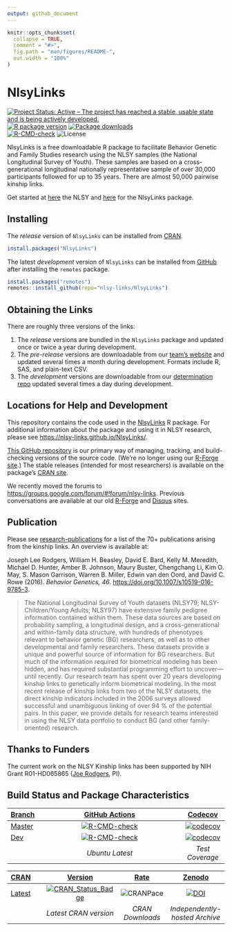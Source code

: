 ```yaml
---
output: github_document
---
```


<!-- README.md is generated from README.Rmd. Please edit that file -->

```r
knitr::opts_chunk$set(
  collapse = TRUE,
  comment = "#>",
  fig.path = "man/figures/README-",
  out.width = "100%"
)
```



# NlsyLinks

<!-- badges: start -->
[![Project Status: Active – The project has reached a stable, usable state and is being actively developed.](https://www.repostatus.org/badges/latest/active.svg)](https://www.repostatus.org/#active)
[![R package version](https://www.r-pkg.org/badges/version/NlsyLinks)](https://cran.r-project.org/package=NlsyLinks)
[![Package downloads](https://cranlogs.r-pkg.org/badges/grand-total/NlsyLinks)](https://cran.r-project.org/package=NlsyLinks)</br>
[![R-CMD-check](https://github.com/nlsy-links/NlsyLinks/workflows/R-CMD-check/badge.svg?branch=master)](https://github.com/nlsy-links/NlsyLinks/actions) 
![License](https://img.shields.io/badge/License-GPL_v3-blue.svg)
<!-- badges: end -->

NlsyLinks is a free downloadable R package to facilitate Behavior Genetic and Family Studies research using the NLSY samples (the National Longitudinal Survey of Youth).  These samples are based on a cross-generational longitudinal nationally representative sample of over 30,000 participants followed for up to 35 years.  There are almost 50,000 pairwise kinship links.

Get started at [here](https://www.nlsinfo.org/) the NLSY and [here](https://nlsy-links.github.io/NlsyLinks//) for the NlsyLinks package.

Installing
--------------------------

The *release* version of `NlsyLinks` can be installed from [CRAN](https://cran.r-project.org/package=NlsyLinks).

```r
install.packages("NlsyLinks")
```

The latest *development* version of `NlsyLinks` can be installed from [GitHub](https://github.com/nlsy-links/NlsyLinks/) after installing the `remotes` package.

```r
install.packages("remotes")
remotes::install_github(repo="nlsy-links/NlsyLinks")
```

Obtaining the Links
--------------------------

There are roughly three versions of the links:

1. The *release* versions are bundled in the `NlsyLinks` package and updated once or twice a year during development.
1. The *pre-release* versions are downloadable from our [team's website](https://nlsy-links.github.io/NlsyLinks//) and updated several times a month during development.  Formats include R, SAS, and plain-text CSV.
1. The *development* versions are downloadable from our [determination repo](https://github.com/nlsy-links/nlsy-links-determination-2017) updated several times a day during development.

Locations for Help and Development
--------------------------

This repository contains the code used in the [NlsyLinks](https://cran.r-project.org/package=NlsyLinks) R package.  For additional information about the package and using it in NLSY research, please see <https://nlsy-links.github.io/NlsyLinks/>.

[This GitHub repository](https://github.com/nlsy-links/nlsy-links-determination-2017) is our primary way of managing, tracking, and build-checking versions of the source code.  (We're no longer using our [R-Forge site](https://r-forge.r-project.org/projects/nlsylinks/).)  The stable releases (intended for most researchers) is available on the package's [CRAN site](https://cran.r-project.org/package=NlsyLinks).

We recently moved the forums to <https://groups.google.com/forum/#!forum/nlsy-links>.  Previous conversations are available at our old [R-Forge](https://r-forge.r-project.org/forum/?group_id=1330) and [Disqus](https://disqus.com/home/forum/nlsylinks/) sites.

Publication
--------------------------

Please see [research-publications](https://nlsy-links.github.io/NlsyLinks/articles/publications.html) for a list of the 70+ publications arising from the kinship links.  An overview is available at:

Joseph Lee Rodgers, William H. Beasley, David E. Bard, Kelly M. Meredith, Michael D. Hunter, Amber B. Johnson, Maury Buster, Chengchang Li, Kim O. May, S. Mason Garrison, Warren B. Miller, Edwin van den Oord, and David C. Rowe (2016). *Behavior Genetics, 46*. [https://doi.org/10.1007/s10519-016-9785-3](https://doi.org/10.1007/s10519-016-9785-3).

>The National Longitudinal Survey of Youth datasets (NLSY79; NLSY-Children/Young Adults; NLSY97) have extensive family pedigree information contained within them. These data sources are based on probability sampling, a longitudinal design, and a cross-generational and within-family data structure, with hundreds of phenotypes relevant to behavior genetic (BG) researchers, as well as to other developmental and family researchers. These datasets provide a unique and powerful source of information for BG researchers. But much of the information required for biometrical modeling has been hidden, and has required substantial programming effort to uncover—until recently. Our research team has spent over 20 years developing kinship links to genetically inform biometrical modeling. In the most recent release of kinship links from two of the NLSY datasets, the direct kinship indicators included in the 2006 surveys allowed successful and unambiguous linking of over 94 % of the potential pairs. In this paper, we provide details for research teams interested in using the NLSY data portfolio to conduct BG (and other family-oriented) research.

Thanks to Funders
--------------------------

The current work on the NLSY Kinship links has been supported by NIH Grant R01-HD065865 ([Joe Rodgers](https://www.vanderbilt.edu/psychological_sciences/bio/joe-rodgers), PI).

Build Status and Package Characteristics
--------------------------

| [Branch](https://github.com/nlsy-links/NlsyLinks) | [GitHub Actions](https://github.com/nlsy-links/NlsyLinks/actions) | [Codecov](https://codecov.io/gh/nlsy-links/NlsyLinks) |
| :----- | :---------------------------: | :-------: |
| [Master](https://github.com/nlsy-links/NlsyLinks/tree/master) | [![R-CMD-check](https://github.com/nlsy-links/NlsyLinks/workflows/R-CMD-check/badge.svg?branch=master)](https://github.com/nlsy-links/NlsyLinks/actions) |  [![codecov](https://codecov.io/gh/nlsy-links/NlsyLinks/branch/master/graph/badge.svg)](https://codecov.io/gh/nlsy-links/NlsyLinks) |
| [Dev](https://github.com/nlsy-links/NlsyLinks/tree/dev) | [![R-CMD-check](https://github.com/nlsy-links/NlsyLinks/workflows/R-CMD-check/badge.svg?branch=dev)](https://github.com/nlsy-links/NlsyLinks/actions) | [![codecov](https://codecov.io/gh/nlsy-links/NlsyLinks/branch/dev/graph/badge.svg)](https://codecov.io/gh/nlsy-links/NlsyLinks/branch/dev) |
| | *Ubuntu Latest* | *Test Coverage* |

| [CRAN](https://cran.r-project.org/) | [Version](https://cran.r-project.org/package=NlsyLinks) | [Rate](https://cranlogs.r-pkg.org:443/) | [Zenodo](https://zenodo.org/search?ln=en&p=nlsylinks) |
|  :---- | :----: | :----: | :----: |
| [Latest](https://cran.r-project.org/package=NlsyLinks) | [![CRAN_Status_Badge](http://www.r-pkg.org/badges/version/NlsyLinks)](https://cran.r-project.org/package=NlsyLinks) | ![CRANPace](https://cranlogs.r-pkg.org:443/badges/NlsyLinks) | [![DOI](https://zenodo.org/badge/doi/10.5281/zenodo.49941.svg)](http://dx.doi.org/10.5281/zenodo.49941) |
|   | *Latest CRAN version* | *CRAN Downloads* | *Independently-hosted Archive* |
